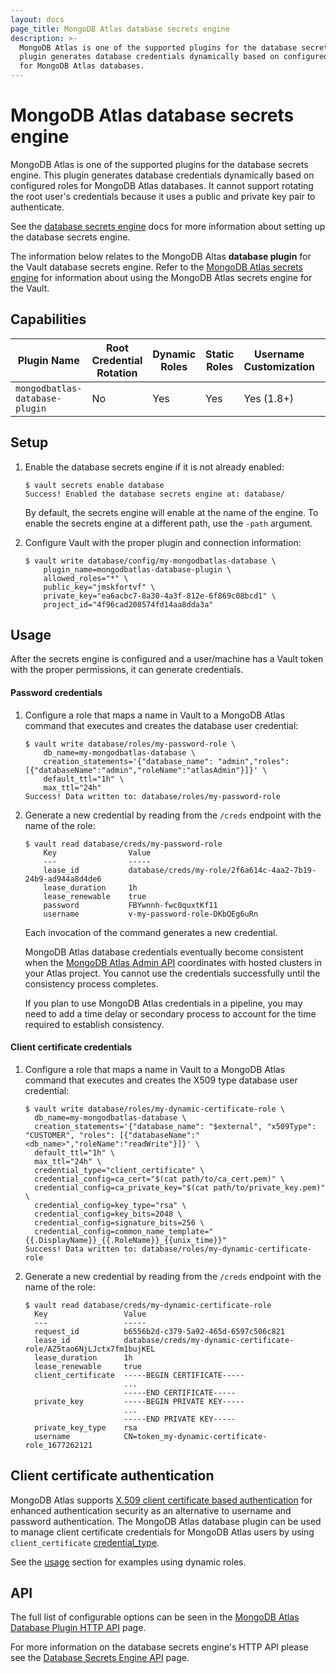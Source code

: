 ```yaml
---
layout: docs
page_title: MongoDB Atlas database secrets engine
description: >-
  MongoDB Atlas is one of the supported plugins for the database secrets engine. This
  plugin generates database credentials dynamically based on configured roles
  for MongoDB Atlas databases.
---
```


# MongoDB Atlas database secrets engine

MongoDB Atlas is one of the supported plugins for the database secrets engine. This
plugin generates database credentials dynamically based on configured roles for
MongoDB Atlas databases. It cannot support rotating the root user's credentials because
it uses a public and private key pair to authenticate.

See the [database secrets engine](/vault/docs/secrets/databases) docs for
more information about setting up the database secrets engine.

<Note>
  The information below relates to the MongoDB Altas <b>database plugin</b> for the Vault database secrets engine.
  Refer to the <a href="/vault/docs/secrets/mongodbatlas">MongoDB Atlas secrets engine</a> for
  information about using the MongoDB Atlas secrets engine for the Vault.
</Note>

## Capabilities

| Plugin Name                    | Root Credential Rotation | Dynamic Roles | Static Roles | Username Customization | Credential Types             |
| ------------------------------ | ------------------------ | ------------- | ------------ | ---------------------- | ---------------------------- |
| `mongodbatlas-database-plugin` | No                       | Yes           | Yes          | Yes (1.8+)             | password, client_certificate |

## Setup

1.  Enable the database secrets engine if it is not already enabled:

    ```shell-session
    $ vault secrets enable database
    Success! Enabled the database secrets engine at: database/
    ```

    By default, the secrets engine will enable at the name of the engine. To
    enable the secrets engine at a different path, use the `-path` argument.

1.  Configure Vault with the proper plugin and connection information:

    ```shell-session
    $ vault write database/config/my-mongodbatlas-database \
        plugin_name=mongodbatlas-database-plugin \
        allowed_roles="*" \
        public_key="jmskfortvf" \
        private_key="ea6acbc7-8a30-4a3f-812e-6f869c08bcd1" \
        project_id="4f96cad208574fd14aa8dda3a"
    ```

## Usage

After the secrets engine is configured and a user/machine has a Vault token with
the proper permissions, it can generate credentials.

#### Password credentials

1.  Configure a role that maps a name in Vault to a MongoDB Atlas command that executes and
    creates the database user credential:

    ```shell-session
    $ vault write database/roles/my-password-role \
        db_name=my-mongodbatlas-database \
        creation_statements='{"database_name": "admin","roles": [{"databaseName":"admin","roleName":"atlasAdmin"}]}' \
        default_ttl="1h" \
        max_ttl="24h"
    Success! Data written to: database/roles/my-password-role
    ```

1.  Generate a new credential by reading from the `/creds` endpoint with the name
    of the role:

    ```shell-session
    $ vault read database/creds/my-password-role
        Key                Value
        ---                -----
        lease_id           database/creds/my-role/2f6a614c-4aa2-7b19-24b9-ad944a8d4de6
        lease_duration     1h
        lease_renewable    true
        password           FBYwnnh-fwc0quxtKf11
        username           v-my-password-role-DKbQEg6uRn
    ```

    Each invocation of the command generates a new credential.

    MongoDB Atlas database credentials eventually become consistent when the
    [MongoDB Atlas Admin API](https://www.mongodb.com/docs/atlas/reference/api-resources-spec/v2/)
    coordinates with hosted clusters in your Atlas project. You cannot use the
    credentials successfully until the consistency process completes.

    If you plan to use MongoDB Atlas credentials in a pipeline, you may need to add
    a time delay or secondary process to account for the time required to establish consistency.

#### Client certificate credentials

1.  Configure a role that maps a name in Vault to a MongoDB Atlas command that executes and
    creates the X509 type database user credential:

    ```shell-session
    $ vault write database/roles/my-dynamic-certificate-role \
      db_name=my-mongodbatlas-database \
      creation_statements='{"database_name": "$external", "x509Type": "CUSTOMER", "roles": [{"databaseName":"<db_name>","roleName":"readWrite"}]}' \
      default_ttl="1h" \
      max_ttl="24h" \
      credential_type="client_certificate" \
      credential_config=ca_cert="$(cat path/to/ca_cert.pem)" \
      credential_config=ca_private_key="$(cat path/to/private_key.pem)" \
      credential_config=key_type="rsa" \
      credential_config=key_bits=2048 \
      credential_config=signature_bits=256 \
      credential_config=common_name_template="{{.DisplayName}}_{{.RoleName}}_{{unix_time}}"
    Success! Data written to: database/roles/my-dynamic-certificate-role
    ```

1.  Generate a new credential by reading from the `/creds` endpoint with the name
of the role:

    ```shell-session
    $ vault read database/creds/my-dynamic-certificate-role
      Key                 Value
      ---                 -----
      request_id          b6556b2d-c379-5a92-465d-6597c506c821
      lease_id            database/creds/my-dynamic-certificate-role/AZ5tao6NjLJctx7fm1bujKEL
      lease_duration      1h
      lease_renewable     true
      client_certificate  -----BEGIN CERTIFICATE-----
                          ...
                          -----END CERTIFICATE-----
      private_key         -----BEGIN PRIVATE KEY-----
                          ...
                          -----END PRIVATE KEY-----
      private_key_type    rsa
      username            CN=token_my-dynamic-certificate-role_1677262121
    ```

## Client certificate authentication

MongoDB Atlas supports [X.509 client certificate based authentication](https://www.mongodb.com/docs/manual/tutorial/configure-x509-client-authentication/)
for enhanced authentication security as an alternative to username and password authentication.
The MongoDB Atlas database plugin can be used to manage client certificate credentials for
MongoDB Atlas users by using `client_certificate` [credential_type](/vault/api-docs/secret/databases#credential_type).

See the [usage](/vault/docs/secrets/databases/mongodbatlas#usage) section for examples using dynamic roles.

## API

The full list of configurable options can be seen in the [MongoDB Atlas Database
Plugin HTTP API](/vault/api-docs/secret/databases/mongodbatlas) page.

For more information on the database secrets engine's HTTP API please see the
[Database Secrets Engine API](/vault/api-docs/secret/databases) page.
